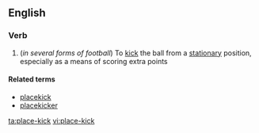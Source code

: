 ==English==

===Verb===
{{en-verb|head=[[place]]-[[kick]]|place-kicks|place-kicking|place-kicked}}

#(''in several forms of football'') To [[kick]] the ball from a [[stationary]] position, especially as a means of scoring extra points

====Related terms====
* [[placekick]]
* [[placekicker]]

[[ta:place-kick]]
[[vi:place-kick]]